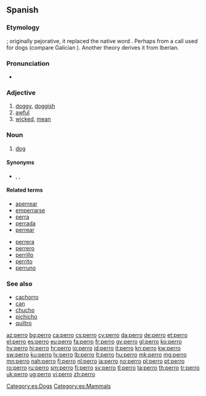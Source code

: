 {{also|pero|però}}
==Spanish==

===Etymology===
{{unk.|lang=es}}; originally pejorative, it replaced the native word {{term|lang=es|can}}. Perhaps from a call used for dogs (compare Galician {{term|apurrar||set the dogs on}}).  Another theory derives it from Iberian.

===Pronunciation===
* {{IPA|/ˈpe.ro/|lang=es}}

===Adjective===
{{es-adj|f=perra}}

# [[doggy]], [[doggish]]
# [[awful]]
# [[wicked]], [[mean]]

===Noun===
{{es-noun|m|f=perra}}

# [[dog]]

====Synonyms====
* {{l|es|cachorro}}, {{l|es|can}}, {{l|es|chucho}}

====Related terms====
{{rel-top}}
* [[aperrear]]
* [[emperrarse]]
* [[perra]] {{f}}
* [[perrada]]
* [[perrear]]
{{rel-mid}}
* [[perrera]] {{f}}
* [[perrero]]
* [[perrillo]]
* [[perrito]] {{m}}
* [[perruno]] {{pos_a}}
{{rel-bottom}}

===See also===
* [[cachorro]] {{m}}
* [[can]] {{m}}
* [[chucho]] {{m}}
* [[pichicho]] {{m}}
* [[quiltro]] {{m}}

[[Category:es:Dogs]]
[[Category:es:Mammals]]

[[az:perro]]
[[bg:perro]]
[[ca:perro]]
[[cs:perro]]
[[cy:perro]]
[[da:perro]]
[[de:perro]]
[[et:perro]]
[[el:perro]]
[[es:perro]]
[[eu:perro]]
[[fa:perro]]
[[fr:perro]]
[[gv:perro]]
[[gl:perro]]
[[ko:perro]]
[[hy:perro]]
[[hi:perro]]
[[hr:perro]]
[[io:perro]]
[[id:perro]]
[[it:perro]]
[[kn:perro]]
[[kw:perro]]
[[sw:perro]]
[[ku:perro]]
[[lv:perro]]
[[lb:perro]]
[[lt:perro]]
[[hu:perro]]
[[mk:perro]]
[[mg:perro]]
[[mn:perro]]
[[nah:perro]]
[[fj:perro]]
[[nl:perro]]
[[ja:perro]]
[[no:perro]]
[[pl:perro]]
[[pt:perro]]
[[ro:perro]]
[[ru:perro]]
[[sm:perro]]
[[fi:perro]]
[[sv:perro]]
[[tl:perro]]
[[ta:perro]]
[[th:perro]]
[[tr:perro]]
[[uk:perro]]
[[ug:perro]]
[[vi:perro]]
[[zh:perro]]